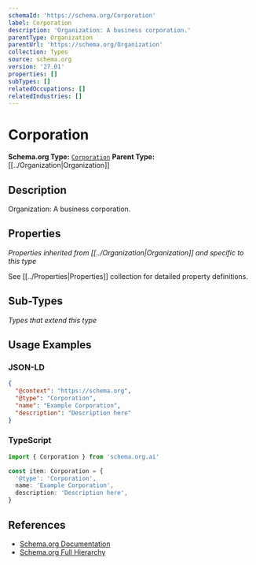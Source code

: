 ```yaml
---
schemaId: 'https://schema.org/Corporation'
label: Corporation
description: 'Organization: A business corporation.'
parentType: Organization
parentUrl: 'https://schema.org/Organization'
collection: Types
source: schema.org
version: '27.01'
properties: []
subTypes: []
relatedOccupations: []
relatedIndustries: []
---
```

# Corporation

**Schema.org Type:** [`Corporation`](https://schema.org/Corporation)
**Parent Type:** [[../Organization|Organization]]

## Description

Organization: A business corporation.

## Properties

*Properties inherited from [[../Organization|Organization]] and specific to this type*

See [[../Properties|Properties]] collection for detailed property definitions.

## Sub-Types

*Types that extend this type*

## Usage Examples

### JSON-LD

```json
{
  "@context": "https://schema.org",
  "@type": "Corporation",
  "name": "Example Corporation",
  "description": "Description here"
}
```

### TypeScript

```typescript
import { Corporation } from 'schema.org.ai'

const item: Corporation = {
  '@type': 'Corporation',
  name: 'Example Corporation',
  description: 'Description here',
}
```

## References

- [Schema.org Documentation](https://schema.org/Corporation)
- [Schema.org Full Hierarchy](https://schema.org/docs/full.html)

